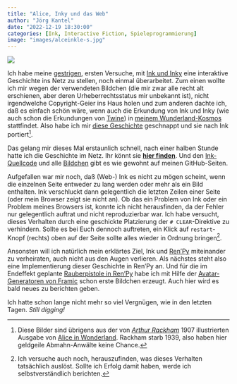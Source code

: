 ```yaml
---
title: "Alice, Inky und das Web"
author: "Jörg Kantel"
date: "2022-12-19 18:30:00"
categories: [Ink, Interactive Fiction, Spieleprogrammierung]
image: "images/alceinkle-s.jpg"
---
```


[![](images/alceinkle.jpg)](https://www.flickr.com/photos/schockwellenreiter/52573846790/)

Ich habe meine [gestrigen](https://kantel.github.io/posts/2022121801_inkle_web/), ersten Versuche, mit [Ink und Inky](http://cognitiones.kantel-chaos-team.de/multimedia/spieleprogrammierung/inkle.html) eine interaktive Geschichte ins Netz zu stellen, noch einmal überarbeitet. Zum einen wollte ich mir wegen der verwendeten Bildchen (die mir zwar alle recht alt erschienen, aber deren Urheberrechtsstatus mir unbekannt ist), nicht irgendwelche Copyright-Geier ins Haus holen und zum anderen dachte ich, daß es einfach schön wäre, wenn auch die Erkundung von Ink und Inky (wie auch schon die Erkundungen von [Twine](http://cognitiones.kantel-chaos-team.de/multimedia/spieleprogrammierung/twine2.html)) in [meinem Wunderland-Kosmos](http://blog.schockwellenreiter.de/2020/11/2020111502.html) stattfindet. Also habe ich mir [diese Geschichte](http://blog.schockwellenreiter.de/2021/01/2021010401.html) geschnappt und sie nach Ink portiert[^1].

[^1]: Diese Bilder sind übrigens aus der von *[Arthur Rackham](https://artpassions.net/rackham/rackham.html)* 1907 illustrierten Ausgabe von [Alice in Wonderland](https://artpassions.net/rackham/aliceinwonderland.html). Rackham starb 1939, also haben hier geldgeile Abmahn-Anwälte keine Chance.

Das gelang mir dieses Mal erstaunlich schnell, nach einer halben Stunde hatte ich die Geschichte im Netz. Ihr könnt sie **[hier finden](http://blog.schockwellenreiter.de/gems/Home_Sweet_Home/)**. Und den [Ink-Quellcode](https://github.com/kantel/inky/blob/master/projekte/alice/alice_1.ink) und alle [Bildchen](https://github.com/kantel/inky/tree/master/projekte/alice/Alice_1/images) gibt es wie gewohnt auf meinen GitHub-Seiten.

Aufgefallen war mir noch, daß (Web-) Ink es nicht zu mögen scheint, wenn die einzelnen Seite entweder zu lang werden oder mehr als ein Bild enthalten. Ink verschluckt dann gelegentlich die letzten Zeilen einer Seite (oder mein Browser zeigt sie nicht an). Ob das ein Problem von Ink oder ein Problem meines Browsers ist, konnte ich nicht herausfinden, da der Fehler nur gelegentlich auftrat und nicht reproduzierbar war. Ich habe versucht, dieses Verhalten durch eine geschickte Platzierung der `# CLEAR`-Direktive zu verhindern. Sollte es bei Euch dennoch auftreten, ein Klick auf `restart`-Knopf (rechts) oben auf der Seite sollte alles wieder in Ordnung bringen[^2].

[^2]: Ich versuche auch noch, herauszufinden, was dieses Verhalten tatsächlich auslöst. Sollte ich Erfolg damit haben, werde ich selbstverständlich berichten.

Ansonsten will ich natürlich mein erklärtes Ziel, Ink und [Ren'Py](http://cognitiones.kantel-chaos-team.de/multimedia/spieleprogrammierung/renpy.html) miteinander zu verheiraten, auch nicht aus den Augen verlieren. Als nächstes steht also eine Implementierung dieser Geschichte in Ren'Py an. Und für die im Endeffekt geplante [Rauberpistole in Ren'Py](https://kantel.github.io/posts/2022121502_avatare_fuer_renpy/) habe ich mit Hilfe der [Avatar-Generatoren von Framic](https://framiq.com/) schon erste Bildchen erzeugt. Auch hier wird es bald neues zu berichten geben.

Ich hatte schon lange nicht mehr so viel Vergnügen, wie in den letzten Tagen. *Still digging!*